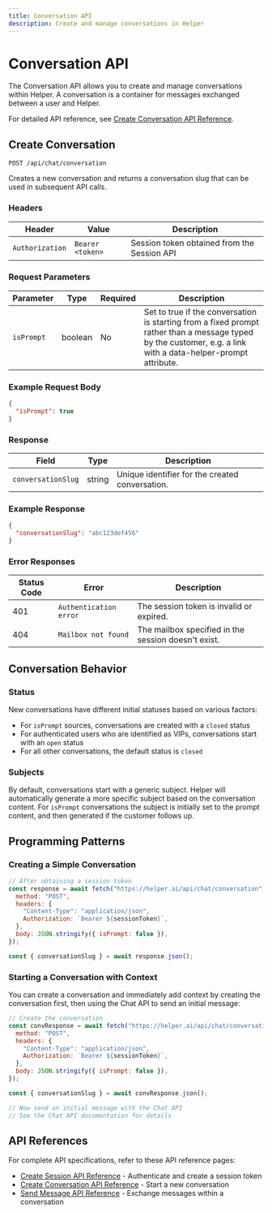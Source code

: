 ```yaml
---
title: Conversation API
description: Create and manage conversations in Helper
---
```


# Conversation API

The Conversation API allows you to create and manage conversations within Helper. A conversation is a container for messages exchanged between a user and Helper.

For detailed API reference, see [Create Conversation API Reference](/docs/api/api-reference/create-conversation).

## Create Conversation

```
POST /api/chat/conversation
```

Creates a new conversation and returns a conversation slug that can be used in subsequent API calls.

### Headers

| Header          | Value            | Description                                 |
| --------------- | ---------------- | ------------------------------------------- |
| `Authorization` | `Bearer <token>` | Session token obtained from the Session API |

### Request Parameters

| Parameter  | Type    | Required | Description                                                                                                                                                   |
| ---------- | ------- | -------- | ------------------------------------------------------------------------------------------------------------------------------------------------------------- |
| `isPrompt` | boolean | No       | Set to true if the conversation is starting from a fixed prompt rather than a message typed by the customer, e.g. a link with a data-helper-prompt attribute. |

### Example Request Body

```json
{
  "isPrompt": true
}
```

### Response

| Field              | Type   | Description                                     |
| ------------------ | ------ | ----------------------------------------------- |
| `conversationSlug` | string | Unique identifier for the created conversation. |

### Example Response

```json
{
  "conversationSlug": "abc123def456"
}
```

### Error Responses

| Status Code | Error                  | Description                                         |
| ----------- | ---------------------- | --------------------------------------------------- |
| 401         | `Authentication error` | The session token is invalid or expired.            |
| 404         | `Mailbox not found`    | The mailbox specified in the session doesn't exist. |

## Conversation Behavior

### Status

New conversations have different initial statuses based on various factors:

- For `isPrompt` sources, conversations are created with a `closed` status
- For authenticated users who are identified as VIPs, conversations start with an `open` status
- For all other conversations, the default status is `closed`

### Subjects

By default, conversations start with a generic subject. Helper will automatically generate a more specific subject based on the conversation content. For `isPrompt` conversations the subject is initially set to the prompt content, and then generated if the customer follows up.

## Programming Patterns

### Creating a Simple Conversation

```javascript
// After obtaining a session token
const response = await fetch("https://helper.ai/api/chat/conversation", {
  method: "POST",
  headers: {
    "Content-Type": "application/json",
    Authorization: `Bearer ${sessionToken}`,
  },
  body: JSON.stringify({ isPrompt: false }),
});

const { conversationSlug } = await response.json();
```

### Starting a Conversation with Context

You can create a conversation and immediately add context by creating the conversation first, then using the Chat API to send an initial message:

```javascript
// Create the conversation
const convResponse = await fetch("https://helper.ai/api/chat/conversation", {
  method: "POST",
  headers: {
    "Content-Type": "application/json",
    Authorization: `Bearer ${sessionToken}`,
  },
  body: JSON.stringify({ isPrompt: false }),
});

const { conversationSlug } = await convResponse.json();

// Now send an initial message with the Chat API
// See the Chat API documentation for details
```

## API References

For complete API specifications, refer to these API reference pages:

- [Create Session API Reference](/docs/api/api-reference/create-session) - Authenticate and create a session token
- [Create Conversation API Reference](/docs/api/api-reference/create-conversation) - Start a new conversation
- [Send Message API Reference](/docs/api/api-reference/send-message) - Exchange messages within a conversation
